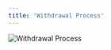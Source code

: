 ```yaml
---
title: 'Withdrawal Process'
---
```


<div style={{ textAlign: "center" }}>
  <img
    src="/logo/提币业务流程图_en.png"
    alt="Withdrawal Process"
    style={{ width: "100%", maxWidth: "600px", height: "700px" }}
  />
</div>